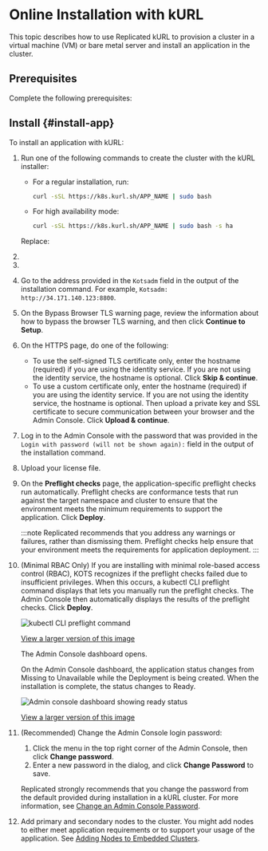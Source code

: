 
# Online Installation with kURL

This topic describes how to use Replicated kURL to provision a cluster in a virtual machine (VM) or bare metal server and install an application in the cluster.

<KurlAbout/>

<KurlAvailability/>

## Prerequisites

Complete the following prerequisites:

<PrereqsEmbeddedCluster/>

<LicenseFile/>

<HaLoadBalancerPrereq/>

## Install {#install-app}

To install an application with kURL:

1. Run one of the following commands to create the cluster with the kURL installer:

     * For a regular installation, run:

       ```bash
       curl -sSL https://k8s.kurl.sh/APP_NAME | sudo bash
       ```
    
     * For high availability mode:

       ```bash
       curl -sSL https://k8s.kurl.sh/APP_NAME | sudo bash -s ha
       ```
      
   Replace:

   <AppNameUI/>

1. <HAStep/> 

1. <LoginPassword/>

1. Go to the address provided in the `Kotsadm` field in the output of the installation command. For example, `Kotsadm: http://34.171.140.123:8800`.

1. On the Bypass Browser TLS warning page, review the information about how to bypass the browser TLS warning, and then click **Continue to Setup**.

1. On the HTTPS page, do one of the following:

    - To use the self-signed TLS certificate only, enter the hostname (required) if you are using the identity service. If you are not using the identity service, the hostname is optional. Click **Skip & continue**.
    - To use a custom certificate only, enter the hostname (required) if you are using the identity service. If you are not using the identity service, the hostname is optional. Then upload a private key and SSL certificate to secure communication between your browser and the Admin Console. Click **Upload & continue**.

1. Log in to the Admin Console with the password that was provided in the `Login with password (will not be shown again):` field in the output of the installation command.

1. Upload your license file.

1. On the **Preflight checks** page, the application-specific preflight checks run automatically. Preflight checks  are conformance tests that run against the target namespace and cluster to ensure that the environment meets the minimum requirements to support the application. Click **Deploy**.

    :::note
    Replicated recommends that you address any warnings or failures, rather than dismissing them. Preflight checks help ensure that your environment meets the requirements for application deployment.
    :::
    
1. (Minimal RBAC Only) If you are installing with minimal role-based access control (RBAC), KOTS recognizes if the preflight checks failed due to insufficient privileges. When this occurs, a kubectl CLI preflight command displays that lets you manually run the preflight checks. The Admin Console then automatically displays the results of the preflight checks. Click **Deploy**.

    ![kubectl CLI preflight command](/images/kubectl-preflight-command.png)

    [View a larger version of this image](/images/kubectl-preflight-command.png)

    The Admin Console dashboard opens.   

    On the Admin Console dashboard, the application status changes from Missing to Unavailable while the Deployment is being created. When the installation is complete, the status changes to Ready.

    ![Admin console dashboard showing ready status](/images/gitea-ec-ready.png)

    [View a larger version of this image](/images/gitea-ec-ready.png)

1. (Recommended) Change the Admin Console login password:
   1. Click the menu in the top right corner of the Admin Console, then click **Change password**.
   1. Enter a new password in the dialog, and click **Change Password** to save.

   Replicated strongly recommends that you change the password from the default provided during installation in a kURL cluster. For more information, see [Change an Admin Console Password](auth-changing-passwords).

1. Add primary and secondary nodes to the cluster. You might add nodes to either meet application requirements or to support your usage of the application. See [Adding Nodes to Embedded Clusters](cluster-management-add-nodes).

